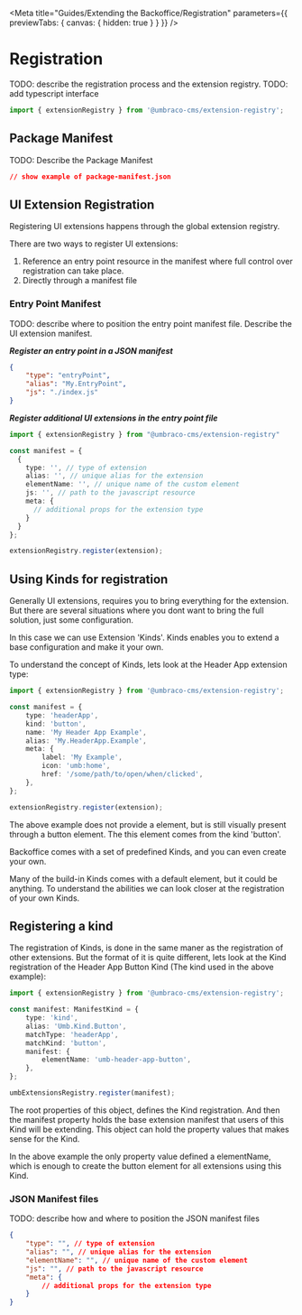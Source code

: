 
<Meta title="Guides/Extending the Backoffice/Registration" parameters={{ previewTabs: { canvas: { hidden: true } } }} />

# Registration

TODO: describe the registration process and the extension registry.
TODO: add typescript interface

```ts
import { extensionRegistry } from '@umbraco-cms/extension-registry';
```

## Package Manifest

TODO: Describe the Package Manifest

```json
// show example of package-manifest.json
```

## UI Extension Registration

Registering UI extensions happens through the global extension registry.

There are two ways to register UI extensions:

1. Reference an entry point resource in the manifest where full control over registration can take place.
2. Directly through a manifest file

### Entry Point Manifest

TODO: describe where to position the entry point manifest file. Describe the UI extension manifest.

**_Register an entry point in a JSON manifest_**

```json
{
	"type": "entryPoint",
	"alias": "My.EntryPoint",
	"js": "./index.js"
}
```

**_Register additional UI extensions in the entry point file_**

```ts
import { extensionRegistry } from "@umbraco-cms/extension-registry"

const manifest = {
  {
    type: '', // type of extension
    alias: '', // unique alias for the extension
    elementName: '', // unique name of the custom element
    js: '', // path to the javascript resource
    meta: {
      // additional props for the extension type
    }
  }
};

extensionRegistry.register(extension);
```

## Using Kinds for registration

Generally UI extensions, requires you to bring everything for the extension.
But there are several situations where you dont want to bring the full solution, just some configuration.

In this case we can use Extension 'Kinds'. Kinds enables you to extend a base configuration and make it your own.

To understand the concept of Kinds, lets look at the Header App extension type:

```ts
import { extensionRegistry } from '@umbraco-cms/extension-registry';

const manifest = {
	type: 'headerApp',
	kind: 'button',
	name: 'My Header App Example',
	alias: 'My.HeaderApp.Example',
	meta: {
		label: 'My Example',
		icon: 'umb:home',
		href: '/some/path/to/open/when/clicked',
	},
};

extensionRegistry.register(extension);
```

The above example does not provide a element, but is still visually present through a button element.
The this element comes from the kind 'button'.

Backoffice comes with a set of predefined Kinds, and you can even create your own.

Many of the build-in Kinds comes with a default element, but it could be anything. To understand the abilities we can look closer at the registration of your own Kinds.

## Registering a kind

The registration of Kinds, is done in the same maner as the registration of other extensions.
But the format of it is quite different, lets look at the Kind registration of the Header App Button Kind (The kind used in the above example):

```ts
import { extensionRegistry } from '@umbraco-cms/extension-registry';

const manifest: ManifestKind = {
	type: 'kind',
	alias: 'Umb.Kind.Button',
	matchType: 'headerApp',
	matchKind: 'button',
	manifest: {
		elementName: 'umb-header-app-button',
	},
};

umbExtensionsRegistry.register(manifest);
```

The root properties of this object, defines the Kind registration.
And then the manifest property holds the base extension manifest that users of this Kind will be extending.
This object can hold the property values that makes sense for the Kind.

In the above example the only property value defined a elementName, which is enough to create the button element for all extensions using this Kind.

### JSON Manifest files

TODO: describe how and where to position the JSON manifest files

```json
{
	"type": "", // type of extension
	"alias": "", // unique alias for the extension
	"elementName": "", // unique name of the custom element
	"js": "", // path to the javascript resource
	"meta": {
		// additional props for the extension type
	}
}
```
